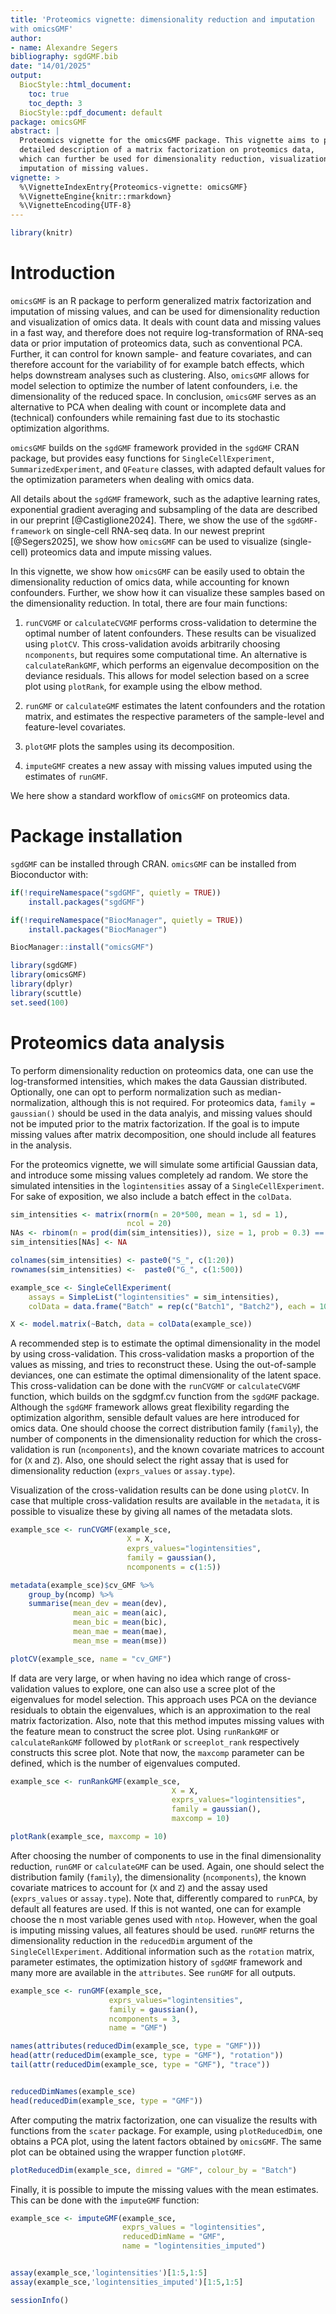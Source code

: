 ```yaml
---
title: 'Proteomics vignette: dimensionality reduction and imputation 
with omicsGMF'
author:
- name: Alexandre Segers
bibliography: sgdGMF.bib
date: "14/01/2025"
output: 
  BiocStyle::html_document:
    toc: true
    toc_depth: 3
  BiocStyle::pdf_document: default
package: omicsGMF
abstract: |
  Proteomics vignette for the omicsGMF package. This vignette aims to provide a 
  detailed description of a matrix factorization on proteomics data, 
  which can further be used for dimensionality reduction, visualization and 
  imputation of missing values.
vignette: >
  %\VignetteIndexEntry{Proteomics-vignette: omicsGMF}
  %\VignetteEngine{knitr::rmarkdown}
  %\VignetteEncoding{UTF-8}
---
```

  
```r
library(knitr)
```

# Introduction

`omicsGMF` is an R package to perform generalized matrix factorization and 
imputation of missing values, and
can be used for dimensionality reduction and visualization of omics data.
It deals with count data and missing values in 
a fast way, and therefore does not require log-transformation of RNA-seq data 
or prior imputation of proteomics data, such as conventional PCA. Further, it 
can control for known sample- and feature covariates, and can therefore
account for the variability of for example batch effects, which helps
downstream analyses such as clustering. Also, `omicsGMF`
allows for model selection to optimize the 
number of latent confounders, i.e. the dimensionality of the reduced space. 
In conclusion, `omicsGMF` serves as an alternative to PCA 
when dealing with count or incomplete data and (technical) confounders while 
remaining fast due to its stochastic optimization algorithms.

`omicsGMF` builds on the `sgdGMF` framework provided in the `sgdGMF` CRAN 
package, but provides easy functions for `SingleCellExperiment`, 
`SummarizedExperiment`,
and `QFeature` classes, with adapted default values for the optimization 
parameters when dealing with omics data.

All details about the `sgdGMF` framework, such as the adaptive learning rates,
exponential gradient averaging and subsampling of the data are 
described in our preprint [@Castiglione2024]. There, we show the use of the
`sgdGMF-framework` on single-cell RNA-seq data. In our newest preprint 
[@Segers2025], we show how `omicsGMF` can be used to visualize (single-cell) 
proteomics data and impute missing values.

In this vignette, we show how `omicsGMF` can be easily used to obtain the
dimensionality reduction of omics data, while accounting for known 
confounders. Further, we show how it can visualize these samples based on
the dimensionality reduction. In total, there are four main functions:

1. `runCVGMF` or `calculateCVGMF` performs cross-validation to determine the 
optimal number of latent confounders. These results can be visualized using 
`plotCV`. This cross-validation avoids arbitrarily choosing `ncomponents`, but
requires some computational time. An alternative is `calculateRankGMF`, which
performs an eigenvalue decomposition on the deviance residuals. This allows for
model selection based on a scree plot using `plotRank`, for example using
the elbow method.

2. `runGMF` or `calculateGMF` estimates the latent confounders and the rotation
matrix, and estimates the respective parameters of the sample-level and 
feature-level covariates.

3. `plotGMF` plots the samples using its decomposition.

4. `imputeGMF` creates a new assay with missing values imputed using the 
estimates of `runGMF`.


We here show a standard workflow of `omicsGMF` on proteomics data.


# Package installation

`sgdGMF` can be installed through CRAN.
`omicsGMF` can be installed from Bioconductor with:

```r
if(!requireNamespace("sgdGMF", quietly = TRUE))
    install.packages("sgdGMF")

if(!requireNamespace("BiocManager", quietly = TRUE))
    install.packages("BiocManager")

BiocManager::install("omicsGMF")
```


```r
library(sgdGMF)
library(omicsGMF)
library(dplyr)
library(scuttle)
set.seed(100)
```


# Proteomics data analysis

To perform dimensionality reduction on proteomics data, one can use the 
log-transformed intensities, which makes the data Gaussian distributed. 
Optionally, one can opt to perform normalization such as median-normalization,
although this is not required. 
For proteomics data, `family = gaussian()` should be used in the data analyis, 
and missing 
values should not be imputed prior to the matrix factorization. If the goal
is to impute missing values after matrix decomposition, one should include all
features in the analysis.

For the proteomics vignette, we will simulate some artificial Gaussian 
data, and introduce some missing values completely ad random.
We store the simulated intensities in the `logintensities` assay of a 
`SingleCellExperiment`. For sake of exposition, we also include a batch
effect in the `colData`.


```r
sim_intensities <- matrix(rnorm(n = 20*500, mean = 1, sd = 1),
                          ncol = 20)
NAs <- rbinom(n = prod(dim(sim_intensities)), size = 1, prob = 0.3) == 1
sim_intensities[NAs] <- NA

colnames(sim_intensities) <- paste0("S_", c(1:20))
rownames(sim_intensities) <-  paste0("G_", c(1:500))

example_sce <- SingleCellExperiment(
    assays = SimpleList("logintensities" = sim_intensities),
    colData = data.frame("Batch" = rep(c("Batch1", "Batch2"), each = 10)))

X <- model.matrix(~Batch, data = colData(example_sce))
```



A recommended step is to estimate the optimal dimensionality in the model
by using cross-validation. This cross-validation masks a proportion of the
values as missing, and tries to reconstruct these. Using the out-of-sample 
deviances, one can estimate the optimal dimensionality of the latent space.
This cross-validation can be done with the `runCVGMF` or `calculateCVGMF` 
function, which builds 
on the sgdgmf.cv function from the `sgdGMF` package. Although the 
`sgdGMF` framework allows great flexibility regarding the optimization 
algorithm, sensible default values are here introduced for omics data. One
should choose the correct distribution family (`family`), the number
of components in the dimensionality reduction for which the cross-validation is
run (`ncomponents`), and the known covariate matrices to account for 
(`X` and `Z`). Also, one should select the right assay that is used for
dimensionality reduction (`exprs_values` or `assay.type`). 


Visualization of the cross-validation results can be done using 
`plotCV`. In case that multiple cross-validation results are available in the 
`metadata`, it is possible to visualize these by giving all names of the 
metadata slots.


```r
example_sce <- runCVGMF(example_sce, 
                          X = X,
                          exprs_values="logintensities", 
                          family = gaussian(), 
                          ncomponents = c(1:5))

metadata(example_sce)$cv_GMF %>% 
    group_by(ncomp) %>% 
    summarise(mean_dev = mean(dev),
              mean_aic = mean(aic),
              mean_bic = mean(bic),
              mean_mae = mean(mae),
              mean_mse = mean(mse))

plotCV(example_sce, name = "cv_GMF")

```


If data are very large, or when having no idea which range of cross-validation 
values to explore, one can also use a scree plot of the eigenvalues for model
selection. This approach uses PCA on the deviance residuals to obtain the
eigenvalues, which is an approximation to the real matrix factorization. Also,
note that this method imputes missing values with the feature mean to construct
the scree plot. Using `runRankGMF` or `calculateRankGMF` followed
by `plotRank` or `screeplot_rank` respectively constructs this scree plot. 
Note that now, the `maxcomp` parameter can be defined, which is the number of 
eigenvalues computed. 


```r
example_sce <- runRankGMF(example_sce, 
                                    X = X, 
                                    exprs_values="logintensities", 
                                    family = gaussian(),
                                    maxcomp = 10)

plotRank(example_sce, maxcomp = 10)
```




After choosing the number of components to use in the final dimensionality
reduction, `runGMF` or `calculateGMF` can be used. Again, one should select the
distribution family (`family`), the dimensionality (`ncomponents`), 
the known covariate matrices to account for (`X` and `Z`) and the 
assay used (`exprs_values` or `assay.type`). Note that, differently compared to
`runPCA`, by default all features are used. If this is not wanted, one can 
for example choose the n most variable genes used with `ntop`. However,
when the goal is imputing missing values, all features should be used.
`runGMF` returns the dimensionality reduction in the `reducedDim` argument of 
the `SingleCellExperiment`. Additional information such as the `rotation` 
matrix, parameter estimates, the optimization history of `sgdGMF` framework 
and many more are available in the `attributes`. See `runGMF` for all 
outputs. 


```r
example_sce <- runGMF(example_sce, 
                      exprs_values="logintensities", 
                      family = gaussian(), 
                      ncomponents = 3,
                      name = "GMF")

names(attributes(reducedDim(example_sce, type = "GMF")))
head(attr(reducedDim(example_sce, type = "GMF"), "rotation"))
tail(attr(reducedDim(example_sce, type = "GMF"), "trace"))


reducedDimNames(example_sce)
head(reducedDim(example_sce, type = "GMF"))
```


After computing the matrix factorization, one can visualize the results with 
functions from the `scater` package. For example, using `plotReducedDim`, 
one obtains a PCA plot, using the latent factors obtained by `omicsGMF`. The 
same plot can be obtained using the wrapper function `plotGMF`.



```r
plotReducedDim(example_sce, dimred = "GMF", colour_by = "Batch")
```

Finally, it is possible to impute the missing values with the mean estimates. 
This can be done with the `imputeGMF` function:

```r
example_sce <- imputeGMF(example_sce, 
                         exprs_values = "logintensities", 
                         reducedDimName = "GMF",
                         name = "logintensities_imputed")


assay(example_sce,'logintensities')[1:5,1:5]
assay(example_sce,'logintensities_imputed')[1:5,1:5]
```


```r
sessionInfo()
```

